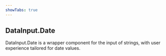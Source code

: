 ```yaml
---
showTabs: true
---
```


## DataInput.Date

DataInput.Date is a wrapper component for the input of strings, with user experience tailored for date values.
